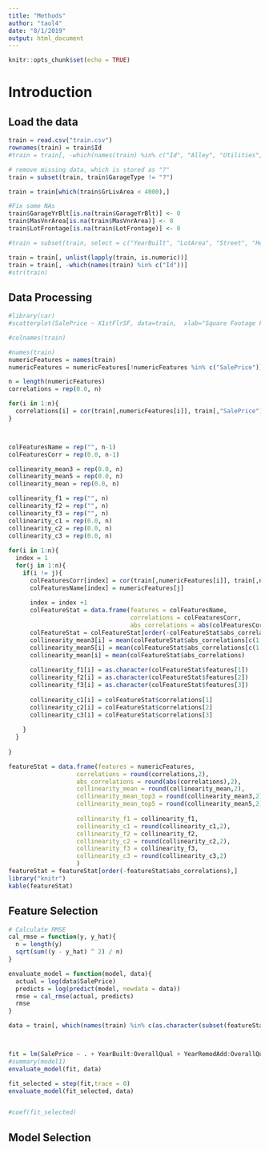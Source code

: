 ```yaml
---
title: "Methods"
author: "taol4"
date: "8/1/2019"
output: html_document
---
```


```r
knitr::opts_chunk$set(echo = TRUE)
```

# Introduction

## Load the data

```r
train = read.csv("train.csv")
rownames(train) = train$Id
#train = train[, -which(names(train) %in% c("Id", "Alley", "Utilities", "Condition1", "Condition2","Exterior1st", "Exterior2nd", "FireplaceQu", "PoolQC", "Fence", "MiscFeature"))]

# remove missing data, which is stored as "?"
train = subset(train, train$GarageType != "?")

train = train[which(train$GrLivArea < 4000),]

#Fix some NAs
train$GarageYrBlt[is.na(train$GarageYrBlt)] <- 0
train$MasVnrArea[is.na(train$MasVnrArea)] <- 0
train$LotFrontage[is.na(train$LotFrontage)] <- 0

#train = subset(train, select = c("YearBuilt", "LotArea", "Street", "Heating", "CentralAir", "FullBath", "HalfBath", "BedroomAbvGr", "KitchenQual", "GarageType", "SalePrice"))

train = train[, unlist(lapply(train, is.numeric))]
train = train[, -which(names(train) %in% c("Id"))]
#str(train)
```

## Data Processing

```r
#library(car) 
#scatterplot(SalePrice ~ X1stFlrSF, data=train,  xlab="Square Footage Floor 1", ylab="Sale Price", grid=FALSE)

#colnames(train)

#names(train)
numericFeatures = names(train)
numericFeatures = numericFeatures[!numericFeatures %in% c("SalePrice")]

n = length(numericFeatures)
correlations = rep(0.0, n)

for(i in 1:n){
  correlations[i] = cor(train[,numericFeatures[i]], train[,"SalePrice"])
}



colFeaturesName = rep("", n-1)
colFeaturesCorr = rep(0.0, n-1)

collinearity_mean3 = rep(0.0, n)
collinearity_mean5 = rep(0.0, n)
collinearity_mean = rep(0.0, n)

collinearity_f1 = rep("", n)
collinearity_f2 = rep("", n)
collinearity_f3 = rep("", n)
collinearity_c1 = rep(0.0, n)
collinearity_c2 = rep(0.0, n)
collinearity_c3 = rep(0.0, n)
  
for(i in 1:n){
  index = 1
  for(j in 1:n){
    if(i != j){
      colFeaturesCorr[index] = cor(train[,numericFeatures[i]], train[,numericFeatures[j]])
      colFeaturesName[index] = numericFeatures[j]
      
      index = index +1
      colFeatureStat = data.frame(features = colFeaturesName,
                                  correlations = colFeaturesCorr,
                                  abs_correlations = abs(colFeaturesCorr))
      colFeatureStat = colFeatureStat[order(-colFeatureStat$abs_correlations),]
      collinearity_mean3[i] = mean(colFeatureStat$abs_correlations[c(1:3)])
      collinearity_mean5[i] = mean(colFeatureStat$abs_correlations[c(1:5)])
      collinearity_mean[i] = mean(colFeatureStat$abs_correlations)
      
      collinearity_f1[i] = as.character(colFeatureStat$features[1])
      collinearity_f2[i] = as.character(colFeatureStat$features[2])
      collinearity_f3[i] = as.character(colFeatureStat$features[3])
      
      collinearity_c1[i] = colFeatureStat$correlations[1]
      collinearity_c2[i] = colFeatureStat$correlations[2]
      collinearity_c3[i] = colFeatureStat$correlations[3]
      
    }
  }
  
}

featureStat = data.frame(features = numericFeatures, 
                   correlations = round(correlations,2),
                   abs_correlations = round(abs(correlations),2),
                   collinearity_mean = round(collinearity_mean,2),
                   collinearity_mean_top3 = round(collinearity_mean3,2),
                   collinearity_mean_top5 = round(collinearity_mean5,2),
                   
                   collinearity_f1 = collinearity_f1,
                   collinearity_c1 = round(collinearity_c1,2),
                   collinearity_f2 = collinearity_f2,
                   collinearity_c2 = round(collinearity_c2,2),
                   collinearity_f3 = collinearity_f3,
                   collinearity_c3 = round(collinearity_c3,2)
                   )
featureStat = featureStat[order(-featureStat$abs_correlations),]
library("knitr")
kable(featureStat)
```



## Feature Selection
```r


# Calculate RMSE
cal_rmse = function(y, y_hat){
  n = length(y)
  sqrt(sum((y - y_hat) ^ 2) / n)
}

envaluate_model = function(model, data){
  actual = log(data$SalePrice)
  predicts = log(predict(model, newdata = data))
  rmse = cal_rmse(actual, predicts)
  rmse
}

data = train[, which(names(train) %in% c(as.character(subset(featureStat, featureStat$abs_correlations>0.05)$features), "SalePrice"))]



fit = lm(SalePrice ~ . + YearBuilt:OverallQual + YearRemodAdd:OverallQual + OverallQual:TotalBsmtSF + OverallQual:GrLivArea + OverallQual:FullBath, data = data)
#summary(model1)
envaluate_model(fit, data)

fit_selected = step(fit,trace = 0)
envaluate_model(fit_selected, data)


#coef(fit_selected)
```

## Model Selection